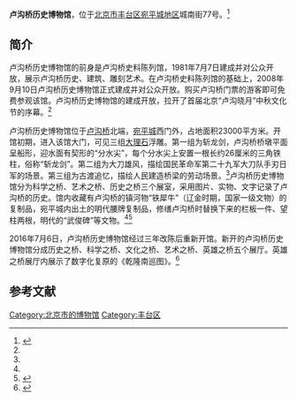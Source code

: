 '''卢沟桥历史博物馆'''，位于[[北京市|北京市]][[丰台区|丰台区]][[宛平城地区|宛平城地区]]城南街77号。<ref name=qlw>{{Cite web |url=http://report.qianlong.com/33378/2008/09/10/3022@4652535.htm |title=卢沟桥历史博物馆开放 一级文物铁犀牛首亮相，千龙网，2008-09-10 |accessdate=2015-04-10 |archive-date=2016-03-04 |archive-url=https://web.archive.org/web/20160304122153/http://report.qianlong.com/33378/2008/09/10/3022@4652535.htm |dead-url=yes }}</ref>

==简介==
卢沟桥历史博物馆的前身是卢沟桥史料陈列馆，1981年7月7日建成并对公众开放，展示卢沟桥历史、建筑、雕刻艺术。在卢沟桥史料陈列馆的基础上，2008年9月10日卢沟桥历史博物馆正式建成并对公众开放。购买卢沟桥门票的游客即可免费参观该馆。卢沟桥历史博物馆的建成开放，拉开了首届北京“卢沟晓月”中秋文化节的序幕。<ref name=qlw/>

卢沟桥历史博物馆位于[[卢沟桥|卢沟桥]]北端，[[宛平城|宛平城]]西门外，占地面积23000平方米。开馆初期，进入该馆大门，可见三组[[大理石|大理石]]浮雕。第一组为斩龙剑，卢沟桥桥墩平面呈船形，迎水面有契形的“分水尖”，每个分水尖上安置一根长约26厘米的三角铁柱，俗称“斩龙剑”。第二组为大刀雄风，描绘国民革命军第二十九军大刀队手刃日军的场景。第三组为古渡追忆，描绘人民建造桥梁的劳动场景。<ref name=qlw/>卢沟桥历史博物馆分为科学之桥、艺术之桥、历史之桥三个展室，采用图片、实物、文字记录了卢沟桥的历史。馆内收藏有卢沟桥的镇河物“铁犀牛”（辽金时期，国家一级文物）的复制品，宛平城内出土的明代腰牌复制品，修缮卢沟桥时替换下来的栏板一件、望柱两根，明代的“武俊碑”等文物。<ref name=qlw/><ref>{{Cite web |url=http://www.cmcec.com/cn/cultureinfo.aspx?CateId=18&ProductsId=212 |title=卢沟桥历史博物馆参观后感，中国成套工程有限公司，2013-07-12 |accessdate=2015-04-10 |archive-date=2016-03-04 |archive-url=https://web.archive.org/web/20160304050857/http://www.cmcec.com/cn/cultureinfo.aspx?CateId=18&ProductsId=212 |dead-url=yes }}</ref>

2016年7月6日，卢沟桥历史博物馆经过三年改陈后重新开馆。新开的卢沟桥历史博物馆分成历史之桥、科学之桥、文化之桥、艺术之桥、英雄之桥五个展厅。英雄之桥展厅内展示了数字化复原的《乾隆南巡图》。<ref>{{Cite web |url=http://bj.people.com.cn/n2/2016/0707/c82846-28629695.html |title=卢沟桥历史博物馆正式开馆 数字化复原《乾隆南巡图》，人民网，2016-07-07 |access-date=2016-09-06 |archive-date=2016-09-16 |archive-url=https://web.archive.org/web/20160916013333/http://bj.people.com.cn/n2/2016/0707/c82846-28629695.html |dead-url=yes }}</ref>

==参考文献==
{{reflist}}

[[Category:北京市的博物馆|Category:北京市的博物馆]]
[[Category:丰台区|Category:丰台区]]